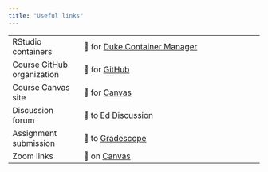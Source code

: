 ```yaml
---
title: "Useful links"
---
```


|  |  |
|--------------------|---------------------------------------------------|
| RStudio containers | 🔗 for [Duke Container Manager](https://cmgr.oit.duke.edu/containers) |
| Course GitHub organization | 🔗 for [GitHub](https://github.com/sta221-sp25) |
| Course Canvas site | 🔗 for [Canvas](https://canvas.duke.edu/courses/38867) |
| Discussion forum | 🔗 to [Ed Discussion](https://edstem.org/us/courses/62513/discussion) |
| Assignment submission | 🔗 to [Gradescope](https://www.gradescope.com/courses/829034) |
| Zoom links | 🔗 on [Canvas](https://canvas.duke.edu/courses/38867/external_tools/184) |
